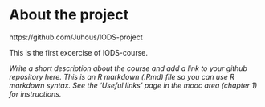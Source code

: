
# About the project

https://github.com/Juhous/IODS-project

This is the first excercise of IODS-course. 


*Write a short description about the course and add a link to your github repository here. This is an R markdown (.Rmd) file so you can use R markdown syntax. See the 'Useful links' page in the mooc area (chapter 1) for instructions.*